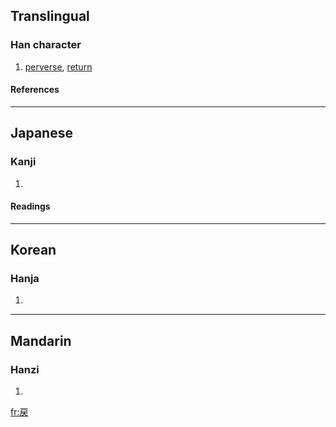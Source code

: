 {{see|戾}}

==Translingual==
===Han character===
{{Han char|rn=63|rad=戶|as=03|sn=7|four=|canj=竹尸大 (HSK), 戈尸大 (ISK), X竹尸大 (XHSK)}}
# [[perverse]], [[return]]
====References====
{{Han ref|kx=0415.070|dkj=11707|dj=0759.110|hdz=32257.090|uh=623B|ud=25147|bh=96DF|bd=38623}}
----
==Japanese==
===Kanji===
{{ja-kanji|grade=|rs=戶03}}
# {{defn|Japanese}} 
====Readings====
{{ja-readings|on=[[れい]] (rei), [[らい]] (rai)|kun=[[もどす]] (modosu), [[もとる]] (motoru), [[いたる]] (itaru)}}
----
==Korean==
===Hanja===
{{ko-hanja|hangeul=려>여, 렬>열|eumhun=|rv=ryeo>yeo, ryeol>yeol|mr=ryŏ>yŏ, ryŏl>yŏl|y=ley>ey, leyl>eyl}}
# {{defn|Korean}}
----
==Mandarin==
===Hanzi===
{{cmn-hanzi|pin=[[lì]] (li4)|wg=li<sup>4</sup>}}
# {{defn|Mandarin}}

[[fr:戻]]